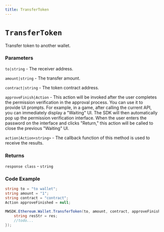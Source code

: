 ```yaml
---
title: TransferToken
---
```


# `TransferToken`

Transfer token to another wallet.
### Parameters
`to|string` - The receiver address.

`amount|string` - The transfer amount.

`contract|string` -  The token contract address.

`approveFinish|Action` - This action will be invoked after the user completes the permission verification in the approval process. You can use it to provide UI prompts. For example, in a game, after calling the current API, you can immediately display a "Waiting" UI. The SDK will then automatically pop up the permission verification interface. When the user enters the password on the interface and clicks "Return," this action will be called to close the previous "Waiting" UI.

`action|Action<string>` - The callback function of this method is used to receive the results.

### Returns
`response class` - `string`

### Code Example
```csharp
string to = "to wallet";
string amount = "1";
string contract = "contract";
Action approveFinished = null;

MWSDK.Ethereum.Wallet.TransferToken(to, amount, contract, approveFinished, (res) => {
    string resStr = res;
    //todo...
});
```